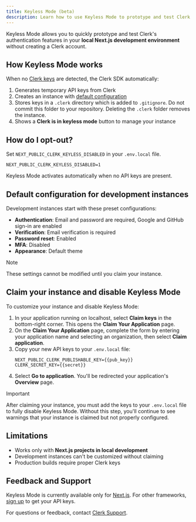 ```yaml
---
title: Keyless Mode (beta)
description: Learn how to use Keyless Mode to prototype and test Clerk's authentication features locally without creating an account or managing API keys.
---
```


Keyless Mode allows you to quickly prototype and test Clerk's authentication features in your **local Next.js development environment** without creating a Clerk account.

## How Keyless Mode works

When no [Clerk keys](/docs/deployments/clerk-environment-variables#clerk-publishable-and-secret-keys) are detected, the Clerk SDK automatically:

1. Generates temporary API keys from Clerk
1. Creates an instance with [default configuration](#default-configuration-for-development-instances)
1. Stores keys in a `.clerk` directory which is added to `.gitignore`. Do not commit this folder to your repository. Deleting the `.clerk` folder removes the instance.
1. Shows a **Clerk is in keyless mode** button to manage your instance

## How do I opt-out?

Set `NEXT_PUBLIC_CLERK_KEYLESS_DISABLED` in your `.env.local` file.
```env {{ filename: '.env.local' }}
NEXT_PUBLIC_CLERK_KEYLESS_DISABLED=1
```

Keyless Mode activates automatically when no API keys are present.

## Default configuration for development instances

Development instances start with these preset configurations:

- **Authentication**: Email and password are required, Google and GitHub sign-in are enabled
- **Verification**: Email verification is required
- **Password reset**: Enabled
- **MFA**: Disabled
- **Appearance**: Default theme

> [!NOTE]
> These settings cannot be modified until you claim your instance.

## Claim your instance and disable Keyless Mode

To customize your instance and disable Keyless Mode:

1. In your application running on localhost, select **Claim keys** in the bottom-right corner. This opens the **Claim Your Application** page.
1. On the **Claim Your Application** page, complete the form by entering your application name and selecting an organization, then select **Claim application**.
1. Copy your new API keys to your `.env.local` file:
   ```env {{ filename: '.env.local' }}
   NEXT_PUBLIC_CLERK_PUBLISHABLE_KEY={{pub_key}}
   CLERK_SECRET_KEY={{secret}}
   ```
1. Select **Go to application**. You'll be redirected your application's **Overview** page.

> [!IMPORTANT]
> After claiming your instance, you must add the keys to your `.env.local` file to fully disable Keyless Mode. Without this step, you'll continue to see warnings that your instance is claimed but not properly configured.

## Limitations

- Works only with **Next.js projects in local development**
- Development instances can't be customized without claiming
- Production builds require proper Clerk keys

## Feedback and Support

Keyless Mode is currently available only for [Next.js](/docs/quickstarts/nextjs). For other frameworks, [sign up](https://dashboard.clerk.com/sign-up) to get your API keys.

For questions or feedback, contact [Clerk Support](https://clerk.com/contact/support).
